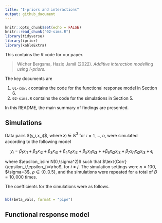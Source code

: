 ```yaml
---
title: "I-priors and interactions"
output: github_document
---
```


```r
knitr::opts_chunk$set(echo = FALSE)
knitr::read_chunk("02-sims.R")
library(tidyverse)
library(iprior)
library(kableExtra)
```

This contains the R code for our paper.

> Wicher Bergsma, Haziq Jamil (2022). *Additive interaction modelling using I-priors*.

The key documents are

1.  `01-cow.R` contains the code for the functional response model in Section 6.
2.  `02-sims.R` contains the code for the simulations in Section 5.

In this README, the main summary of findings are presented.

## Simulations

Data pairs \$(y_i,x_i)\$, where $x_i\in\mathbb R^3$ for $i=1,\dots,n$, were simulated according to the following model

$$
y_i = \beta_1 x_{i1} + \beta_2 x_{i2} + \beta_3 x_{i3} + \beta_4 x_{i1}x_{i2} + \beta_5 x_{i1}x_{i3} + + \beta_6 x_{i2}x_{i3} + \beta_7 x_{i1}x_{i2}x_{i3} + \epsilon_i
$$

where \$\\epsilon_i\\sim N(0,\\sigma\^2)\$ such that \$\\text{Corr}(\\epsilon_i,\\epsilon_j)=\\rho\$, for $i\neq j$. The simulation settings were $n=100$, \$\\sigma=3\$, $\rho\in\{0,0.5\}$, and the simulations were repeated for a total of $B=10,000$ times.

The coefficients for the simulations were as follows.

```r
```

```r
kbl(beta_vals, format = "pipe")
```

## Functional response model
